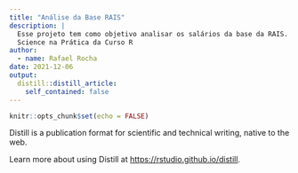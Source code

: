 ```yaml
---
title: "Análise da Base RAIS"
description: |
  Esse projeto tem como objetivo analisar os salários da base da RAIS. Projeto feito na Semana Data
  Science na Prática da Curso R 
author:
  - name: Rafael Rocha
date: 2021-12-06
output:
  distill::distill_article:
    self_contained: false
---
```



```r
knitr::opts_chunk$set(echo = FALSE)
```

Distill is a publication format for scientific and technical writing, native to the web.

Learn more about using Distill at <https://rstudio.github.io/distill>.


